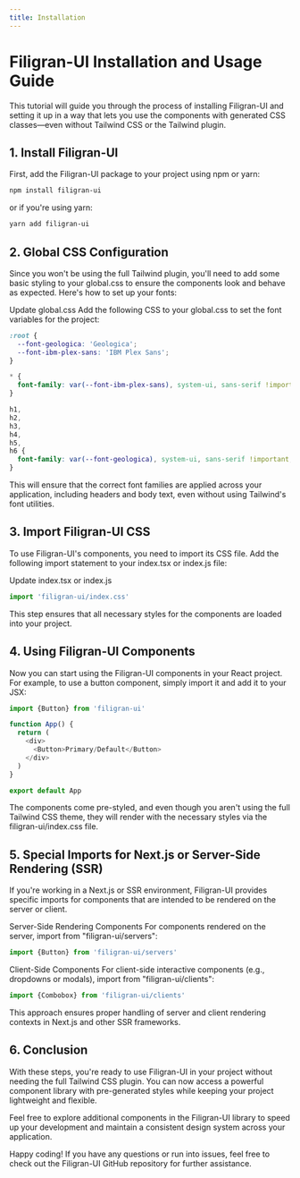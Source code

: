```yaml
---
title: Installation
---
```


# Filigran-UI Installation and Usage Guide

This tutorial will guide you through the process of installing Filigran-UI and setting it up in a way that lets you use the components with generated CSS classes—even without Tailwind CSS or the Tailwind plugin.

## 1. Install Filigran-UI

First, add the Filigran-UI package to your project using npm or yarn:

```bash
npm install filigran-ui
```

or if you're using yarn:

```bash
yarn add filigran-ui
```

## 2. Global CSS Configuration

Since you won't be using the full Tailwind plugin, you'll need to add some basic styling to your global.css to ensure the components look and behave as expected. Here's how to set up your fonts:

Update global.css
Add the following CSS to your global.css to set the font variables for the project:

```css
:root {
  --font-geologica: 'Geologica';
  --font-ibm-plex-sans: 'IBM Plex Sans';
}

* {
  font-family: var(--font-ibm-plex-sans), system-ui, sans-serif !important;
}

h1,
h2,
h3,
h4,
h5,
h6 {
  font-family: var(--font-geologica), system-ui, sans-serif !important;
}
```

This will ensure that the correct font families are applied across your application, including headers and body text, even without using Tailwind's font utilities.

## 3. Import Filigran-UI CSS

To use Filigran-UI's components, you need to import its CSS file. Add the following import statement to your index.tsx or index.js file:

Update index.tsx or index.js

```js
import 'filigran-ui/index.css'
```

This step ensures that all necessary styles for the components are loaded into your project.

## 4. Using Filigran-UI Components

Now you can start using the Filigran-UI components in your React project. For example, to use a button component, simply import it and add it to your JSX:

```js
import {Button} from 'filigran-ui'

function App() {
  return (
    <div>
      <Button>Primary/Default</Button>
    </div>
  )
}

export default App
```

The components come pre-styled, and even though you aren't using the full Tailwind CSS theme, they will render with the necessary styles via the filigran-ui/index.css file.

## 5. Special Imports for Next.js or Server-Side Rendering (SSR)

If you're working in a Next.js or SSR environment, Filigran-UI provides specific imports for components that are intended to be rendered on the server or client.

Server-Side Rendering Components
For components rendered on the server, import from "filigran-ui/servers":

```js
import {Button} from 'filigran-ui/servers'
```

Client-Side Components
For client-side interactive components (e.g., dropdowns or modals), import from "filigran-ui/clients":

```js
import {Combobox} from 'filigran-ui/clients'
```

This approach ensures proper handling of server and client rendering contexts in Next.js and other SSR frameworks.

## 6. Conclusion

With these steps, you're ready to use Filigran-UI in your project without needing the full Tailwind CSS plugin. You can now access a powerful component library with pre-generated styles while keeping your project lightweight and flexible.

Feel free to explore additional components in the Filigran-UI library to speed up your development and maintain a consistent design system across your application.

Happy coding! If you have any questions or run into issues, feel free to check out the Filigran-UI GitHub repository for further assistance.
